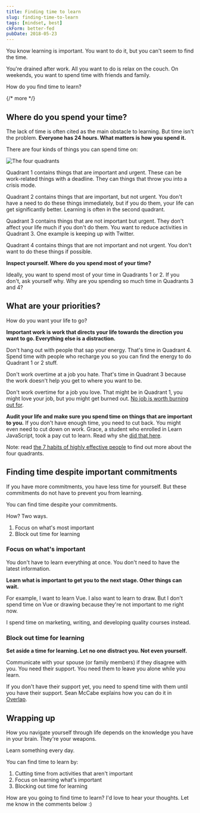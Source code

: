 ```yaml
---
title: Finding time to learn
slug: finding-time-to-learn
tags: [mindset, best]
ckForm: better-fed
pubDate: 2018-05-23
---
```


You know learning is important. You want to do it, but you can't seem to find the time.

You're drained after work. All you want to do is relax on the couch. On weekends, you want to spend time with friends and family.

How do you find time to learn?

{/* more */}

## Where do you spend your time?

The lack of time is often cited as the main obstacle to learning. But time isn't the problem. **Everyone has 24 hours. What matters is how you spend it.**

There are four kinds of things you can spend time on:

<Image src='/images/2018/finding-time/quadrants.jpg' alt='The four quadrants' />

Quadrant 1 contains things that are important and urgent. These can be work-related things with a deadline. They can things that throw you into a crisis mode.

Quadrant 2 contains things that are important, but not urgent. You don't have a need to do these things immediately, but if you do them, your life can get significantly better. Learning is often in the second quadrant.

Quadrant 3 contains things that are not important but urgent. They don't affect your life much if you don't do them. You want to reduce activities in Quadrant 3. One example is keeping up with Twitter.

Quadrant 4 contains things that are not important and not urgent. You don't want to do these things if possible.

**Inspect yourself. Where do you spend most of your time?**

Ideally, you want to spend most of your time in Quadrants 1 or 2. If you don't, ask yourself why. Why are you spending so much time in Quadrants 3 and 4?

## What are your priorities?

How do you want your life to go?

**Important work is work that directs your life towards the direction you want to go. Everything else is a distraction.**

Don't hang out with people that sap your energy. That's time in Quadrant 4. Spend time with people who recharge you so you can find the energy to do Quadrant 1 or 2 stuff.

Don't work overtime at a job you hate. That's time in Quadrant 3 because the work doesn't help you get to where you want to be.

Don't work overtime for a job you love. That might be in Quadrant 1, you might love your job, but you might get burned out. [No job is worth burning out for](https://blog.usejournal.com/just-leave-no-job-is-worth-burning-out-for-33b5644942d7).

**Audit your life and make sure you spend time on things that are important to you.** If you don't have enough time, you need to cut back. You might even need to cut down on work. Grace, a student who enrolled in Learn JavaScript, took a pay cut to learn. Read why she [did that here](https://medium.com/@graceaesnow/why-ive-taken-a-massive-pay-cut-to-study-front-end-design-development-91fd663a0dc6).

Note: read [the 7 habits of highly effective people](https://www.amazon.com/Habits-Highly-Effective-People-Powerful-ebook/dp/B01069X4H0/ref=mt_kindle?_encoding=UTF8&me=) to find out more about the four quadrants.

## Finding time despite important commitments

If you have more commitments, you have less time for yourself. But these commitments do not have to prevent you from learning.

You can find time despite your commitments.

How? Two ways.

1. Focus on what's most important
2. Block out time for learning

### Focus on what's important

You don't have to learn everything at once. You don't need to have the latest information.

**Learn what is important to get you to the next stage. Other things can wait.**

For example, I want to learn Vue. I also want to learn to draw. But I don't spend time on Vue or drawing because they're not important to me right now.

I spend time on marketing, writing, and developing quality courses instead.

### Block out time for learning

**Set aside a time for learning. Let no one distract you. Not even yourself.**

Communicate with your spouse (or family members) if they disagree with you. You need their support. You need them to leave you alone while you learn.

If you don't have their support yet, you need to spend time with them until you have their support. Sean McCabe explains how you can do it in [Overlap](http://overlapbook.com).

## Wrapping up

How you navigate yourself through life depends on the knowledge you have in your brain. They're your weapons.

Learn something every day.

You can find time to learn by:

1. Cutting time from activities that aren't important
2. Focus on learning what's important
3. Blocking out time for learning

How are you going to find time to learn? I'd love to hear your thoughts. Let me know in the comments below :)
